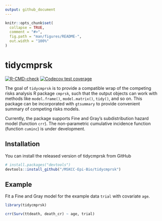 ```yaml
---
output: github_document
---
```


<!-- README.md is generated from README.Rmd. Please edit that file -->

```r
knitr::opts_chunk$set(
  collapse = TRUE,
  comment = "#>",
  fig.path = "man/figures/README-",
  out.width = "100%"
)
```

# tidycmprsk

<!-- badges: start -->
[![R-CMD-check](https://github.com/MSKCC-Epi-Bio/tidycmprsk/workflows/R-CMD-check/badge.svg)](https://github.com/MSKCC-Epi-Bio/tidycmprsk/actions)
[![Codecov test coverage](https://codecov.io/gh/MSKCC-Epi-Bio/tidycmprsk/branch/main/graph/badge.svg)](https://codecov.io/gh/ddsjoberg/tidycmprsk?branch=main)
<!-- badges: end -->

  The goal of `tidycmprsk` is to provide a compatible wrap of the competing risks analysis R package `cmprsk`, such that the output objects can work with methods like `model.frame()`, `model.matrix()`, `tidy()`, and so on. This package can be incorporated with `gtsummary` to provide convenient summary of competing risks models. 

Currently, the package supports Fine and Gray's subdistribution hazard model (function `crr`). The non-parametric cumulative incidence function (function `cuminc`) is under development.

## Installation

You can install the released version of tidycmprsk from GitHub

``` r
# install.packages("devtools")
devtools::install_github("/MSKCC-Epi-Bio/tidycmprsk")
```
## Example

Fit a Fine and Gray model for the example data `trial` with covariate `age`.

```r
library(tidycmprsk)

crr(Surv(ttdeath, death_cr) ~ age, trial)
```
